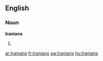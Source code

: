 ==English==

===Noun===
'''Iranians'''

# {{plural of|[[Iranian]]}}

[[ar:Iranians]]
[[fr:Iranians]]
[[sw:Iranians]]
[[hu:Iranians]]
